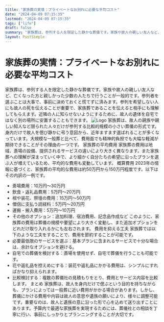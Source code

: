 ```yaml
---
title: "家族葬の実情：プライベートなお別れに必要な平均コスト"
date: "2024-04-09 07:15:35"
lastmod: "2024-04-09 07:15:35"
tags: ["life"]
draft: false
summary: "家族葬は、参列する人を限定した静かな葬儀です。家族や故人の親しい友人など、亡くなった方と親しかった少数の人たちで行うことが一般的です。参列者を選ぶことは大事で、事前に決めておくと慌てずに済みます。参列を希望しない人にも故人の死を伝えることが重要で、家族葬であることを伝えると相手にも理解してもらえます。近隣の人に知らせないようにするために、故人の遺体を自宅ではなく別の場所に安置することもできます。"
layout: PostSimple
---
```

# 家族葬の実情：プライベートなお別れに必要な平均コスト
家族葬は、参列する人を限定した静かな葬儀です。家族や故人の親しい友人など、亡くなった方と親しかった少数の人たちで行うことが一般的です。参列者を選ぶことは大事で、事前に決めておくと慌てずに済みます。参列を希望しない人にも故人の死を伝えることが重要で、家族葬であることを伝えると相手にも理解してもらえます。近隣の人に知らせないようにするために、故人の遺体を自宅ではなく別の場所に安置することもできます。
<img alt="Logo" class="lazyImg" data-src="https://cdn.seniorsselection.com/upload-logo/ja-funeral-new-18.webp" src="/statics/image/loading.webp"/>
家族葬は、故人の親族や親しい知人など限られた人々だけが参列する比較的規模の小さい葬儀の形式です。身内だけで故人を偲び静かに弔う意図から、近年ますます選ばれることが多くなっています。大規模な一般葬と比べて、費用面でも精神的負担でも大幅な軽減が期待できることがその理由の一つです。
家族葬の平均費用
家族葬の費用は地域、斎場の設備、提供されるサービスの違いにより大きく異なります。また家族葬への理解が深まっていく中で、より細かく自分たちの希望に沿ったプランを選ぶ人が増えているため、平均的な費用も変動しています。
概算費用
2023年の情報に基づくと、家族葬の平均的な費用は約50万円から150万円程度です。以下はその内訳の一例です。
- 斎場費用：10万円～30万円
- 飲食・返礼品費用：5万円～20万円
- 棺や装花、祭壇の費用：15万円～50万円
- 僧侶に支払う読経料：5万円～20万円
- 運搬・搬入費用：5万円～10万円
- その他のオプション：追加料理、宿泊費用、記念品作成など
このように、家族葬の費用は葬儀の規模や要望により大きく変動し、また追加オプションをどれだけ取り入れるかにも左右されます。
費用を抑える工夫
家族葬では以下のような工夫をすることで、費用を節約することが可能です。
- 必要最低限のサービスを選ぶ：基本プランに含まれるサービスで十分な場合は、余計なオプションを避ける。
- 自宅での葬儀を検討する：斎場を使用せず、自宅で葬儀を行うことも可能です。
- 花や返礼品を控えめにする：装花や返礼品にかかる費用は、シンプルにすればかなり抑えられます。
- 比較検討する：複数の葬儀社の見積もりをとり、費用とサービス内容を比較します。
まとめ
家族葬は、故人を身内だけで偲ぶという目的を持ちながらも、プランによっては一般葬に近い費用がかかる場合があります。しかし、葬儀にかける費用や内容は故人の意思や遺族の願いにより、様々に調整可能です。重要なのは、故人と遺族の意に沿った形で心を込めて送り出すことにあります。予算内で最適な家族葬を実現するためには、葬儀社との相談を丁寧に行い、事前にしっかりとプランニングすることが大切です。
        